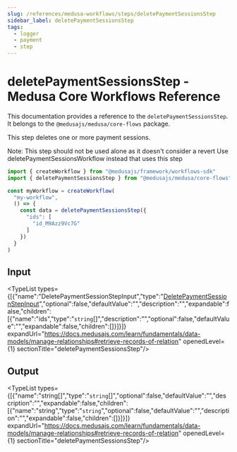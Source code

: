 ```yaml
---
slug: /references/medusa-workflows/steps/deletePaymentSessionsStep
sidebar_label: deletePaymentSessionsStep
tags:
  - logger
  - payment
  - step
---
```



# deletePaymentSessionsStep - Medusa Core Workflows Reference

This documentation provides a reference to the `deletePaymentSessionsStep`. It belongs to the `@medusajs/medusa/core-flows` package.

This step deletes one or more payment sessions.

Note: This step should not be used alone as it doesn't consider a revert
Use deletePaymentSessionsWorkflow instead that uses this step

```ts title="src/workflows/my-workflow.ts"
import { createWorkflow } from "@medusajs/framework/workflows-sdk"
import { deletePaymentSessionsStep } from "@medusajs/medusa/core-flows"

const myWorkflow = createWorkflow(
  "my-workflow",
  () => {
    const data = deletePaymentSessionsStep({
      "ids": [
        "id_M9Azz9Vc7G"
      ]
    })
  }
)
```
  

## Input

<TypeList types={[{"name":"DeletePaymentSessionStepInput","type":"[DeletePaymentSessionStepInput](../../../../interfaces/core_flows.DeletePaymentSessionStepInput/page.mdx)","optional":false,"defaultValue":"","description":"","expandable":false,"children":[{"name":"ids","type":"`string`[]","description":"","optional":false,"defaultValue":"","expandable":false,"children":[]}]}]} expandUrl="https://docs.medusajs.com/learn/fundamentals/data-models/manage-relationships#retrieve-records-of-relation" openedLevel={1} sectionTitle="deletePaymentSessionsStep"/>

## Output

<TypeList types={[{"name":"string[]","type":"`string`[]","optional":false,"defaultValue":"","description":"","expandable":false,"children":[{"name":"string","type":"`string`","optional":false,"defaultValue":"","description":"","expandable":false,"children":[]}]}]} expandUrl="https://docs.medusajs.com/learn/fundamentals/data-models/manage-relationships#retrieve-records-of-relation" openedLevel={1} sectionTitle="deletePaymentSessionsStep"/>
